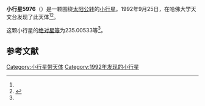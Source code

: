 {{Infobox planet
| bgcolour = #FFFFC0
| name = 5976 Kalatajean
| symbol = 
| image = 
| caption = 
| discovery = yes
| discovery_ref = 
| discoverer = {{link-en|橡树岭天文台|Oak Ridge Observatory}}
| discovery_site = [[哈佛大学天文台|哈佛大学天文台]] 
| discovered = 1992年9月25日
| designations = yes
| mp_name = 
| named_after = 
| alt_names = 1992 SR2/ 1942 EG1 / 1979 SW10 / 1986 GS1
| mp_category = [[主带小行星|主带小行星]]
| orbit_ref = <ref name="a">[http://ssd.jpl.nasa.gov/sbdb.cgi?sstr=5976 5976 Kalatajean] {{Wayback|url=http://ssd.jpl.nasa.gov/sbdb.cgi?sstr=5976 |date=20201124022630 }}，小行星數據庫瀏覽器（JPL Small-Body Database Browser）－[[美国国家航空航天局|美国国家航空航天局]]喷气推进实验室</ref>
| epoch = 2456400.5 (2013年4月18日更新)
| aphelion = {{convert|3.0586354|AU|km|3|abbr=on|lk=out}}
| perihelion = {{convert|2.3048638|AU|km|3|abbr=on}}
| semimajor = {{convert|2.6817496|AU|km|3|abbr=on}}
| eccentricity = 0.1405373
| period = 1604.079066 [[日|日]]<br />4.39[[儒略年|儒略年]]
| avg_speed = 
| inclination = 13.38369
| asc_node = 17.54278
| mean_anomaly = 
| arg_peri = 235.00533
| satellites = 
| physical_characteristics = yes
| dimensions = 
| mass = 
| density = 
| surface_grav = 
| escape_velocity = 
| sidereal_day = 
| axial_tilt = 
| pole_ecliptic_lat = 
| pole_ecliptic_lon = 
| albedo = 
| temperatures= 
| temp_name1 = 
| mean_temp_1 = 
| max_temp_1 = 
| temp_name2 = 
| max_temp_2 = 
| spectral_type = 
| abs_magnitude = 235.00533
}}

'''小行星5976'''（{{lang-en|5976 Kalatajean}}）是一颗围绕[[太阳|太阳]][[公转|公转]]的[[小行星|小行星]]。1992年9月25日，{{link-en|橡树岭天文台|Oak Ridge Observatory}}在哈佛大学天文台发现了此天体<ref name="a" /><ref>{{cite news|title=小行星列表|url=http://cfa-www.harvard.edu/iau/lists/NumberedMPs.txt|accessdate=2013-07-08|newspaper=哈佛大学|archive-date=2008-05-17|archive-url=https://web.archive.org/web/20080517010638/http://cfa-www.harvard.edu/iau/lists/NumberedMPs.txt|dead-url=no}}</ref>。

这颗小行星的[[绝对星等|绝对星等]]为235.00533等<ref name="a" />。

==参考文献==
{{reflist}}
{{Minor Planet Number|[[小行星5975|小行星5975]]|[[小行星5977|小行星5977]]}}

{{小天体}}

[[Category:小行星带天体|Category:小行星带天体]]
[[Category:1992年发现的小行星|Category:1992年发现的小行星]]

{{asteroid-stub}}